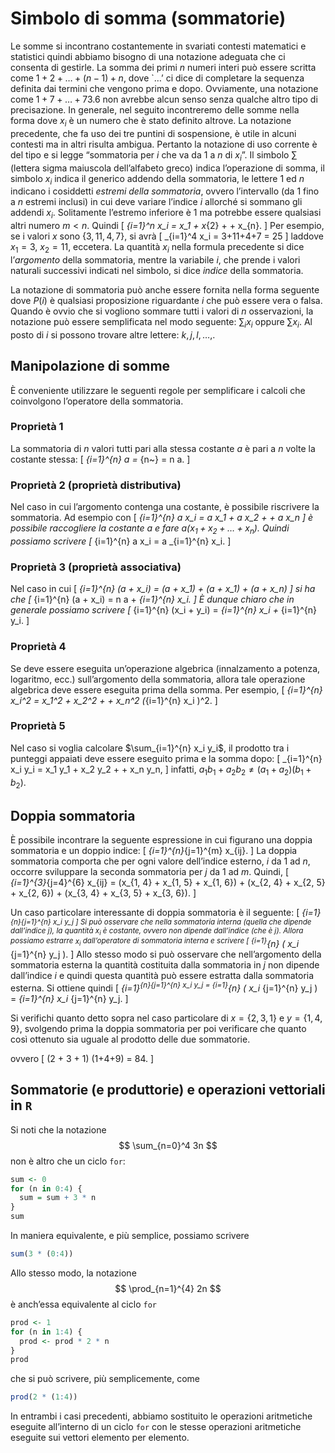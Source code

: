 # Simbolo di somma (sommatorie) {#sommatorie}

Le somme si incontrano costantemente in svariati contesti matematici e statistici quindi abbiamo bisogno di una notazione adeguata che ci consenta di gestirle. La somma dei primi $n$ numeri interi può essere scritta come $1+2+\dots+(n-1)+n$, dove `$\dots$' ci dice di completare la sequenza definita dai termini che vengono prima e dopo. Ovviamente, una notazione come $1+7+\dots+73.6$ non avrebbe alcun senso senza qualche altro tipo di precisazione. In generale, nel seguito incontreremo delle somme nella forma
\begin{equation}
x_1+x_2+\dots+x_n,\notag
\end{equation}
dove $x_i$ è un numero che è stato definito altrove. La notazione precedente, che fa uso dei tre puntini di sospensione, è utile in alcuni contesti ma in altri risulta ambigua. Pertanto la notazione di uso corrente è del tipo
\begin{equation}
  \sum_{i=1}^n x_i\notag
\end{equation}
\noindent
e si legge "sommatoria per $i$ che va da $1$ a $n$ di $x_i$". Il simbolo $\sum$ (lettera sigma maiuscola dell'alfabeto greco) indica l'operazione di somma,  il simbolo $x_i$ indica il generico addendo della sommatoria, le lettere $1$ ed $n$ indicano i cosiddetti *estremi della sommatoria*, ovvero l'intervallo (da $1$ fino a $n$ estremi inclusi) in cui deve variare  l'indice $i$ allorché si sommano gli addendi $x_i$.
Solitamente l'estremo inferiore è $1$ ma potrebbe essere qualsiasi altri numero $m < n$. Quindi 
\[
  \sum_{i=1}^n x_i = x_1 + x_{2} + \dots + x_{n}.
\]
Per esempio, se i valori $x$ sono $\{3, 11, 4, 7\}$, si avrà
\[
  \sum_{i=1}^4 x_i = 3+11+4+7 = 25 
\]
laddove $x_1 = 3$, $x_2 = 11$, eccetera. La quantità $x_i$ nella formula precedente si dice l'*argomento* della sommatoria, mentre la variabile $i$, che prende i valori naturali successivi indicati nel simbolo, si dice *indice* della sommatoria.  

La notazione di sommatoria può anche essere fornita nella forma seguente
\begin{equation}
  \sum_{P(i)} x_i\notag
\end{equation}
dove $P(i)$ è qualsiasi proposizione riguardante $i$ che può essere vera o falsa. Quando è ovvio che si vogliono sommare tutti i valori di $n$ osservazioni, la notazione può essere semplificata nel modo seguente: $\sum_{i} x_i$ oppure $\sum x_i$. Al posto di $i$ si possono trovare altre lettere: $k, j, l, \dots$\,.


## Manipolazione di somme

È conveniente utilizzare le seguenti regole per semplificare i calcoli che coinvolgono l'operatore della sommatoria.

### Proprietà 1

La sommatoria di $n$ valori tutti pari alla stessa costante $a$ è pari a $n$ volte la costante stessa:
  \[
  \sum_{i=1}^{n} a =  \underbrace{a + a + \dots + a}_{n~\text{volte}} = n a.
  \]

### Proprietà 2 (proprietà distributiva)

Nel caso in cui l'argomento contenga una costante, è possibile riscrivere la sommatoria. Ad esempio con 
  \[
  \sum_{i=1}^{n} a x_i =  a x_1 + a x_2 + \dots + a x_n
  \]
è possibile raccogliere la costante $a$ e fare $a(x_1 +x_2 + \dots + x_n)$. Quindi possiamo scrivere 
  \[
  \sum_{i=1}^{n} a x_i =  a  \sum_{i=1}^{n} x_i.
  \]

### Proprietà 3 (proprietà associativa)

Nel caso in cui 
  \[
  \sum_{i=1}^{n} (a + x_i) =  (a + x_1) +  (a + x_1) + \dots  (a + x_n)
  \]
si ha che 
 \[
  \sum_{i=1}^{n} (a + x_i) =  n a + \sum_{i=1}^{n} x_i.
  \]
È dunque chiaro che in generale possiamo scrivere
 \[
  \sum_{i=1}^{n} (x_i + y_i) =  \sum_{i=1}^{n} x_i + \sum_{i=1}^{n} y_i.
  \]
  
### Proprietà 4

Se deve essere eseguita un'operazione algebrica (innalzamento a potenza, logaritmo, ecc.) sull'argomento della sommatoria, allora tale operazione algebrica deve essere eseguita prima della somma. Per esempio, 
\[
\sum_{i=1}^{n} x_i^2 = x_1^2 + x_2^2 + \dots + x_n^2 \neq \left(\sum_{i=1}^{n} x_i \right)^2.
\]

### Proprietà 5

Nel caso si voglia calcolare $\sum_{i=1}^{n} x_i y_i$, il prodotto tra i punteggi appaiati deve essere eseguito prima e la somma dopo:
\[
\sum_{i=1}^{n} x_i y_i = x_1 y_1 + x_2 y_2 + \dots + x_n y_n,
\]
infatti, $a_1 b_1 + a_2 b_2 \neq (a_1 + a_2)(b_1 + b_2)$.

## Doppia sommatoria

È possibile incontrare la seguente espressione in cui figurano  una doppia sommatoria e un doppio indice:
\[
\sum_{i=1}^{n}\sum_{j=1}^{m} x_{ij}.
\]
La doppia sommatoria comporta che per ogni valore dell'indice esterno, $i$ da $1$ ad $n$,  occorre sviluppare la seconda sommatoria per $j$ da $1$ ad $m$. Quindi, 
\[
\sum_{i=1}^{3}\sum_{j=4}^{6} x_{ij} = (x_{1, 4} + x_{1, 5} + x_{1, 6}) + (x_{2, 4} + x_{2, 5} + x_{2, 6}) + (x_{3, 4} + x_{3, 5} + x_{3, 6}).
\]

Un caso particolare interessante di doppia sommatoria è il seguente:
\[
\sum_{i=1}^{n}\sum_{j=1}^{n} x_i y_j
\]
Si può osservare che nella sommatoria interna (quella che dipende dall'indice $j$), la quantità $x_i$ è costante, ovvero non dipende dall'indice (che è $j$). Allora possiamo estrarre $x_i$  dall'operatore di sommatoria interna e scrivere
\[
\sum_{i=1}^{n} \left( x_i \sum_{j=1}^{n} y_j \right).
\]
Allo stesso modo si può osservare che nell'argomento della sommatoria esterna la quantità costituita dalla sommatoria in $j$ non dipende dall'indice $i$ e quindi questa quantità può essere estratta dalla sommatoria esterna. Si ottiene quindi
\[
\sum_{i=1}^{n}\sum_{j=1}^{n} x_i y_j = \sum_{i=1}^{n} \left( x_i \sum_{j=1}^{n} y_j \right) = \sum_{i=1}^{n}\ x_i \sum_{j=1}^{n} y_j.
\]


::: {.exercise}
Si verifichi quanto detto sopra nel caso particolare di $x = \{2, 3, 1\}$ e $y = \{1, 4, 9\}$, svolgendo prima la doppia sommatoria per poi verificare che quanto così ottenuto sia uguale al prodotto delle due sommatorie.

\begin{align}
\sum_{i=1}^3 \sum_{j=1}^3 x_i y_j &= x_1y_1 + x_1y_2 + x_1y_3 + 
x_2y_1 + x_2y_2 + x_2y_3 + 
x_3y_1 + x_3y_2 + x_3y_3 \notag\\
&= 2 \times (1+4+9) + 3 \times (1+4+9) + 2 \times (1+4+9) = 84,\notag
\end{align}
ovvero
\[
(2 + 3 + 1) \times (1+4+9) = 84.
\]
::: 


## Sommatorie (e produttorie) e operazioni vettoriali in `R`

Si noti che la notazione
$$
\sum_{n=0}^4 3n
$$
non è altro che un ciclo `for`:
```r
sum <- 0
for (n in 0:4) {
  sum = sum + 3 * n
}
sum
```
\noindent
In maniera equivalente, e più semplice, possiamo scrivere
```r
sum(3 * (0:4))
```

Allo stesso modo, la notazione 
$$
\prod_{n=1}^{4} 2n
$$
è anch'essa equivalente al ciclo `for`
```r
prod <- 1
for (n in 1:4) {
  prod <- prod * 2 * n
}
prod
```
che si può scrivere, più semplicemente, come
```r
prod(2 * (1:4))
```

In entrambi i casi precedenti, abbiamo sostituito le operazioni aritmetiche eseguite all'interno di un ciclo `for` con le stesse operazioni aritmetiche eseguite sui vettori elemento per elemento.


